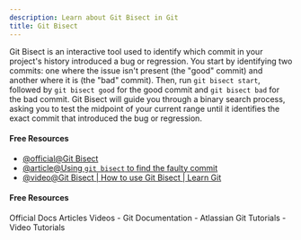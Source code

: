 ```yaml
---
description: Learn about Git Bisect in Git
title: Git Bisect
---
```


Git Bisect is an interactive tool used to identify which commit in your project's history introduced a bug or regression. You start by identifying two commits: one where the issue isn't present (the "good" commit) and another where it is (the "bad" commit). Then, run `git bisect start`, followed by `git bisect good` for the good commit and `git bisect bad` for the bad commit. Git Bisect will guide you through a binary search process, asking you to test the midpoint of your current range until it identifies the exact commit that introduced the bug or regression.

#### Free Resources

- [@official@Git Bisect](https://git-scm.com/docs/git-bisect)
- [@article@Using `git bisect` to find the faulty commit](https://dev.to/alvesjessica/using-git-bisect-to-find-the-faulty-commit-25gf)
- [@video@Git Bisect | How to use Git Bisect | Learn Git](https://www.youtube.com/watch?v=z-AkSXDqodc)

#### Free Resources

<Tabs defaultValue="official">
<TabsList>
<TabsTrigger value="official">Official Docs</TabsTrigger>
<TabsTrigger value="article">Articles</TabsTrigger>
<TabsTrigger value="video">Videos</TabsTrigger>
</TabsList>

<TabsContent value="official">
- <Link href="https://git-scm.com/docs">Git Documentation</Link>
</TabsContent>
<TabsContent value="article">
- <Link href="https://www.atlassian.com/git/tutorials">Atlassian Git Tutorials</Link>
</TabsContent>
<TabsContent value="video">
- <Link href="https://www.youtube.com/results?search_query=git+git-bisect+tutorial">Video Tutorials</Link>
</TabsContent>
</Tabs>
